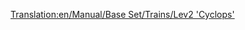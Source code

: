 [[Translation:en/Manual/Base Set/Trains/Lev2 'Cyclops']]
{{es/Trenes|Imagen=[[File:en/Lev2cyclops.png]]
|Nombre=Lev2 'Cyclops'
|Precio=173.436 € (86.718 £)
|Velocidad=450 km/h (281 mph)
|Peso=120 t
|Potencia=12.000 CV (8.948 kW)
|Coste-anual=7.114 € (3.557 £)
|Diseño=2028
|Duración=20
|Capacidad=--
|Descripción=Todavía no hay una descripción disponible sobre esta máquina de tren. Si usted sabe algo acerca de este tren, no dude en editar esta página y añadirla.
|Vida-real=No existe todavía un equivalente de la vida real para este tren. Tal vez en algunos años, cuando la [https://www.wikipedia.org/wiki/es:Tren de levitación magnética levitación magnética] se haya convertido en una tecnología real, quizás usted pueda poner una máquina MagLew de segunda generación aquí.
}}